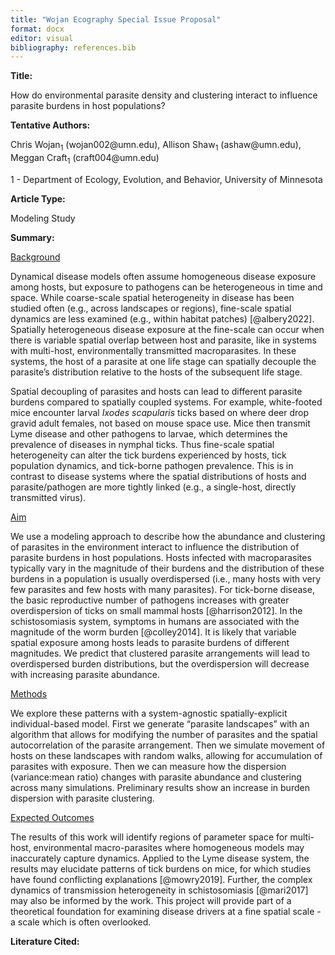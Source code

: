 ```yaml
---
title: "Wojan Ecography Special Issue Proposal"
format: docx
editor: visual
bibliography: references.bib
---
```


**Title:**

How do environmental parasite density and clustering interact to influence parasite burdens in host populations?

**Tentative Authors:**

Chris Wojan~1~ (wojan002\@umn.edu), Allison Shaw~1~ (ashaw\@umn.edu), Meggan Craft~1~ (craft004\@umn.edu)

1 - Department of Ecology, Evolution, and Behavior, University of Minnesota

**Article Type:**

Modeling Study

**Summary:**

[Background]{.underline}

Dynamical disease models often assume homogeneous disease exposure among hosts, but exposure to pathogens can be heterogeneous in time and space. While coarse-scale spatial heterogeneity in disease has been studied often (e.g., across landscapes or regions), fine-scale spatial dynamics are less examined (e.g., within habitat patches) [@albery2022]. Spatially heterogeneous disease exposure at the fine-scale can occur when there is variable spatial overlap between host and parasite, like in systems with multi-host, environmentally transmitted macroparasites. In these systems, the host of a parasite at one life stage can spatially decouple the parasite's distribution relative to the hosts of the subsequent life stage.

Spatial decoupling of parasites and hosts can lead to different parasite burdens compared to spatially coupled systems. For example, white-footed mice encounter larval *Ixodes scapularis* ticks based on where deer drop gravid adult females, not based on mouse space use. Mice then transmit Lyme disease and other pathogens to larvae, which determines the prevalence of diseases in nymphal ticks. Thus fine-scale spatial heterogeneity can alter the tick burdens experienced by hosts, tick population dynamics, and tick-borne pathogen prevalence. This is in contrast to disease systems where the spatial distributions of hosts and parasite/pathogen are more tightly linked (e.g., a single-host, directly transmitted virus).

[Aim]{.underline}

We use a modeling approach to describe how the abundance and clustering of parasites in the environment interact to influence the distribution of parasite burdens in host populations. Hosts infected with macroparasites typically vary in the magnitude of their burdens and the distribution of these burdens in a population is usually overdispersed (i.e., many hosts with very few parasites and few hosts with many parasites). For tick-borne disease, the basic reproductive number of pathogens increases with greater overdispersion of ticks on small mammal hosts [@harrison2012]. In the schistosomiasis system, symptoms in humans are associated with the magnitude of the worm burden [@colley2014]. It is likely that variable spatial exposure among hosts leads to parasite burdens of different magnitudes. We predict that clustered parasite arrangements will lead to overdispersed burden distributions, but the overdispersion will decrease with increasing parasite abundance.

[Methods]{.underline}

We explore these patterns with a system-agnostic spatially-explicit individual-based model. First we generate "parasite landscapes" with an algorithm that allows for modifying the number of parasites and the spatial autocorrelation of the parasite arrangement. Then we simulate movement of hosts on these landscapes with random walks, allowing for accumulation of parasites with exposure. Then we can measure how the dispersion (variance:mean ratio) changes with parasite abundance and clustering across many simulations. Preliminary results show an increase in burden dispersion with parasite clustering.

[Expected Outcomes]{.underline}

The results of this work will identify regions of parameter space for multi-host, environmental macro-parasites where homogeneous models may inaccurately capture dynamics. Applied to the Lyme disease system, the results may elucidate patterns of tick burdens on mice, for which studies have found conflicting explanations [@mowry2019]. Further, the complex dynamics of transmission heterogeneity in schistosomiasis [@mari2017] may also be informed by the work. This project will provide part of a theoretical foundation for examining disease drivers at a fine spatial scale - a scale which is often overlooked.

**Literature Cited:**
